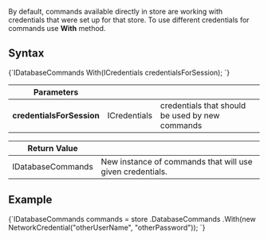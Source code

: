 
By default, commands available directly in store are working with credentials that were set up for that store. To use different credentials for commands use **With** method.

## Syntax

<TabItem value="with_1" label="with_1">
<CodeBlock language="csharp">
{`IDatabaseCommands With(ICredentials credentialsForSession);
`}
</CodeBlock>
</TabItem>

| Parameters | | |
| ------------- | ------------- | ----- |
| **credentialsForSession** | ICredentials | credentials that should be used by new commands |

| Return Value | |
| ------------- | ----- |
| IDatabaseCommands | New instance of commands that will use given credentials. |

## Example

<TabItem value="with_2" label="with_2">
<CodeBlock language="csharp">
{`IDatabaseCommands commands = store
	.DatabaseCommands
	.With(new NetworkCredential("otherUserName", "otherPassword"));
`}
</CodeBlock>
</TabItem>


